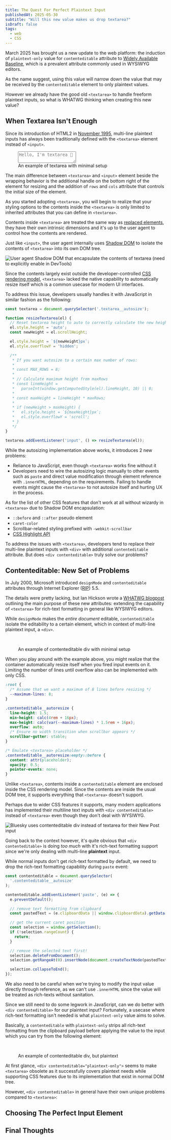 ```yaml
---
title: The Quest For Perfect Plaintext Input
publishedAt: 2025-05-30
subtitle: "Will this new value makes us drop textarea?"
isDraft: false
tags:
  - web
  - CSS
---
```


March 2025 has brought us a new update to the web platform: the induction of `plaintext-only` value for
`contenteditable` attribute to [Widely Available Baseline](https://web.dev/blog/contenteditable-plaintext-only-baseline),
which is a prevalent attribute commonly used in WYSIWYG editors.

As the name suggest, using this value will narrow down the value that may be received by the `contenteditable` element to only plaintext values.

However we already have the good old `<textarea>` to handle freeform plaintext inputs, so what is WHATWG thinking when creating
this new value?

## When Textarea Isn't Enough

Since its introduction of HTML2 in [November 1995](https://www.w3.org/MarkUp/html-spec/), multi-line plaintext inputs has always
been traditionally defined with the `<textarea>` element instead of `<input>`.

<figure class="my-4 w-full max-w-4/5 mx-auto">
  <textarea class="border border-separator p-2 font-mono w-full bg-background transition-colors" placeholder="Hello, I'm textarea 👋"></textarea>
  <figcaption class="text-xs italic text-center">An example of textarea with minimal setup</figcaption>
</figure>

The main difference between `<textarea>` and `<input>` element beside the wrapping behavior is the additional handle on the bottom right
of the element for resizing and the addition of `rows` and `cols` attribute that controls the initial size of the element.

As you started adopting `<textarea>`, you will begin to realize that your styling options to the contents inside the `<textarea>`
is only limited to inherited attributes that you can define in `<textarea>`.

Contents inside `<textarea>` are treated the same way as [replaced elements](https://html.spec.whatwg.org/multipage/rendering.html#replaced-elements),
they have their own intrinsic dimensions and it's up to the user agent to control how the contents are rendered.

Just like `<input>`, the user agent internally uses [Shadow DOM](https://developer.mozilla.org/en-US/docs/Web/API/Web_components/Using_shadow_DOM)
to isolate the contents of `<textarea>` into its own DOM tree.

![User agent Shadow DOM that encapsulate the contents of textarea (need to explicitly enable in DevTools)](https://res.cloudinary.com/namchee/image/upload/v1748674003/posts/the-quest-for-perfect-plaintext-input/textarea-shadow-dom)

Since the contents largely exist outside the developer-controlled [CSS rendering model](https://www.w3.org/TR/WD-CSS2/visuren.html),
`<textarea>` lacked the native capability to automatically resize itself which is a common usecase for modern UI interfaces.

To address this issue, developers usually handles it with JavaScript in similar fashion as the following:

```js title=textarea.js
const textarea = document.querySelector('.textarea__autosize');

function resizeTextarea(el) {
  // Reset textarea height to auto to correctly calculate the new height
  el.style.height = 'auto';
  const newHeight = el.scrollHeight;

  el.style.height = `${newHeight}px`;
  el.style.overflowY = 'hidden';

  /**
   * If you want autosize to a certain max number of rows:
   *
   * const MAX_ROWS = 8;
   *
   * // Calculate maximum height from maxRows
   * const lineHeight =
   *   parseInt(window.getComputedStyle(el).lineHeight, 10) || 0;
   *
   * const maxHeight = lineHeight * maxRows;
   *
   * if (newHeight > maxHeight) {
   *   el.style.height = `${maxHeight}px`;
   *   el.style.overflowY = 'scroll';
   * }
   */
}

textarea.addEventListener('input', () => resizeTextarea(el));
```

While the autosizing implementation above works, it introduces 2 new problems:

- Reliance to JavaScript, even though `<textarea>` works fine without it
- Developers need to wire the autosizing logic manually to other events such as `paste` and direct value modification
through element reference with `.innerHTML`, depending on the requirements. Failing to handle events might cause the `<textarea>`
to not autosize itself and hurting UX in the process.

As for the list of other CSS features that don't work at all without wizardy in `<textarea>` due to Shadow DOM encapsulation:

- `::before` and `::after` pseudo element
- `caret-color`
- Scrollbar-related styling prefixed with `-webkit-scrollbar`
- [CSS Highlight API](https://developer.mozilla.org/en-US/docs/Web/API/CSS_Custom_Highlight_API)

To address the issues with `<textarea>`, developers tend to replace their multi-line plaintext inputs with
`<div>` with additional `contenteditable` attribute. But does `<div contenteditable>` truly solve our problems?

## Contenteditable: New Set of Problems

In July 2000, Microsoft introduced `designMode` and `contenteditable` attributes through Internet Explorer
([RIP](https://techcommunity.microsoft.com/blog/windows-itpro-blog/internet-explorer-11-desktop-app-retirement-faq/2366549)) 5.5.

The details were pretty lacking, but Ian Hickson wrote a [WHATWG blogpost](https://lists.whatwg.org/pipermail/whatwg-whatwg.org/2004-November/002313.html)
outlining the main purpose of these new attributes: extending the capability of `<textarea>` for
rich-text formatting in general like WYSIWYG editors.

While `designMode` makes the *entire document* editable, `contenteditable` isolate the editability to a certain element,
which in context of multi-line plaintext input, a `<div>`.

<figure class="my-4 w-full max-w-4/5 mx-auto">
  <div
    contenteditable
    class="border border-separator p-2 font-mono w-full bg-background transition-colors contenteditable__autoresize"
    role="textbox"
    placeholder="Hello, I'm a contenteditable div 👋"
    aria-placeholder="Hello, I'm a contenteditable div 👋"
  ></div>
  <figcaption class="text-xs italic text-center mt-2">An example of contenteditable div with minimal setup</figcaption>
</figure>

When you play around with the example above, you might realize that the container automatically resize itself
when you fired input events on it. Limiting the number of lines until overflow also can be implemented with only CSS.

```css title=contenteditable.css, copy
:root {
  /* Assume that we want a maximum of 8 lines before resizing */
  --maximum-lines: 8;
}

.contenteditable__autoresize {
  line-height: 1.5;
  min-height: calc(4rem + 16px);
  max-height: calc(var(--maximum-lines) * 1.5rem + 16px);
  overflow: auto;
  /* Ensure no width transition when scrollbar appears */
  scrollbar-gutter: stable;
}

/* Emulate <textarea> placeholder */
.contenteditable__autoresize:empty::before {
  content: attr(placeholder);
  opacity: 0.5;
  pointer-events: none;
}
```

Unlike `<textarea>`, contents inside a `contenteditable` element are enclosed inside the CSS rendering model. Since
the contents are inside the usual DOM tree, it supports everything that `<textarea>` doesn't support.

Perhaps due to wider CSS features it supports, many modern applications has implemented their multiline text inputs with `<div contenteditable>`
instead of `<textarea>` even though they don't deal with WYSIWYG.

![Bluesky uses contenteditable div instead of textarea for their New Post input](https://res.cloudinary.com/namchee/image/upload/v1748700530/posts/the-quest-for-perfect-plaintext-input/bsky)

Going back to the context however, it's quite obvious that `<div contenteditable>` is doing *too much*
with it's rich-text formatting support since we're only dealing with multi-line **plaintext** input.

While normal inputs don't get rich-text formatted by default, we need to drop the rich-text formatting
capability during `paste` event:

```js title=Removing rich-text from paste event, copy
const contenteditable = document.querySelector(
  '.contenteditable__autosize'
);

contenteditable.addEventListener('paste', (e) => {
  e.preventDefault();

  // remove text formatting from clipboard
  const pastedText = (e.clipboardData || window.clipboardData).getData('text/plain');

  // get the current caret position
  const selection = window.getSelection();
  if (!selection.rangeCount) {
    return;
  }

  // remove the selected text first!
  selection.deleteFromDocument();
  selection.getRangeAt(0).insertNode(document.createTextNode(pastedText));

  selection.collapseToEnd();
});
```

We also need to be careful when we're trying to modify the input value directly through reference, as we can't
use `.innerHTML` since the value will be treated as rich-texts without sanitation.

Since we still need to do some legwork in JavaScript, can we do better with `<div contenteditable>` for our plaintext input?
Fortunately, a usecase where rich-text formatting isn't needed is what `plaintext-only` value aims to solve.

Basically, a `contenteditable` with `plaintext-only` strips all rich-text formatting from the clipboard payload
before applying the value to the input which you can try from the following element:

<figure class="my-4 w-full max-w-4/5 mx-auto">
  <div
    contenteditable="plaintext-only"
    class="border border-separator p-2 font-mono w-full bg-background transition-colors contenteditable__autoresize contenteditable__plaintext"
    role="textbox"
    placeholder="Hello, I'm a plaintext-only contenteditable div 👋"
    aria-placeholder="Hello, I'm a plaintext-only contenteditable div 👋"
  ></div>
  <figcaption class="text-xs italic text-center mt-2">An example of contenteditable div, but plaintext</figcaption>
</figure>

At first glance, `<div contenteditable="plaintext-only">` seems to make `<textarea>` obsolete as it successfully
covers plaintext needs while supporting CSS features due to its implementation that exist in normal DOM tree.

However, `<div contenteditable>` in general have their own unique problems compared to `<textarea>`:

## Choosing The Perfect Input Element



## Final Thoughts

